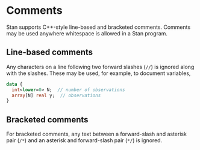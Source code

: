 # Comments

Stan supports C++-style line-based and bracketed comments.  Comments
may be used anywhere whitespace is allowed in a Stan program.

## Line-based comments 

Any characters on a line following two forward slashes (`//`) is
ignored along with the slashes.  These may be used, for example, to
document variables,

```stan
data {
  int<lower=0> N;  // number of observations
  array[N] real y;  // observations
}
```

## Bracketed comments 

For bracketed comments, any text between a forward-slash and asterisk
pair (`/*`) and an asterisk and forward-slash pair (`*/`) is
ignored.

